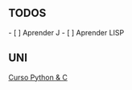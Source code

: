 
{{{python

def main():
    pass

}}}

== TODOS ==

- [ ] Aprender J
- [ ] Aprender LISP

== UNI ==

[[Curso Python & C]]
